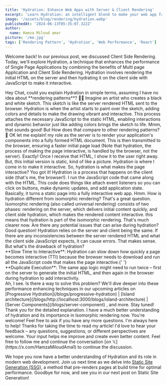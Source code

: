 ```yaml
---
title: 'Hydration: Enhance Web Apps with Server & Client Rendering'
excerpt: 'Learn Hydration: an intelligent blend to make your web app faster & smoother for users via the way we stack up how pages are loaded.'
image: '/assets/blog/rendering/hydration.webp'
publishedAt: '2024-06-13T05:35:07.322Z'
author:
  name: Hamza Miloud amar
picture: '/me.jpg'
tags: ['Rendering Pattern', 'Hydration', 'Web Performance', 'React']
---
```


Welcome back! In our previous post, we discussed Client Side Rendering. Today, we'll explore Hydration, a technique that enhances the performance of Single Page Applications by combining the benefits of Multi page Application and Client Side Rendering. Hydration involves rendering the initial HTML on the server and then hydrating it on the client side with JavaScript to make it interactive.

<Conversation>
  <Conversation.Thread from="user">
    Hey Chat, could you explain Hydration in simple terms, assuming I
    have no idea about **rendering patterns**? 🤔🤔
  </Conversation.Thread>
  <Conversation.Thread from="narrator">
    Imagine an artist who creates a black and white sketch. This
    sketch is like the server rendered HTML sent to the browser.
    Hydration is when the artist starts to paint over the sketch,
    adding colors and details to make the drawing vibrant and
    interactive. This process attaches the necessary JavaScript to the
    static HTML, enabling interactions and dynamic behavior just like
    adding colors brings the sketch to life.
  </Conversation.Thread>
  <Conversation.Thread from="user">
    Mmm, that sounds good! But How does that compare to other
    rendering patterns? 🤔
  </Conversation.Thread>
  <Conversation.Thread from="server">
    OK let me explain! my role as the server is to render your
    application's components into a fully formed HTML document. This
    is then transmitted to the browser, ensuring a faster initial page
    load (Note that hydration, the process of making the page
    interactive, is handled by the browser, not the server).
  </Conversation.Thread>
  <Conversation.Thread from="browser">
    Exactly! Once I receive that HTML, I show it to the user right
    away. But, this initial version is static, kind of like a picture.
    Hydration is where I come in to make it interactive.
  </Conversation.Thread>
  <Conversation.Thread from="user">
    So, hydration is what makes the page interactive?
  </Conversation.Thread>
  <Conversation.Thread from="browser">
    You got it! Hydration is a process that happens on the client side
    (that's me, the browser!). I run the JavaScript code that came
    along with the HTML. This code does things like attach event
    listeners so you can click on buttons, make dynamic updates, and
    add application state. Basically, it turns a static page into a
    fully interactive web app.
  </Conversation.Thread>
  <Conversation.Thread from="user">
    Hmm. How is hydration different from isomorphic rendering?
  </Conversation.Thread>
  <Conversation.Thread from="server">
    That's a great question. Isomorphic rendering (also called
    universal rendering) consists of two phases: rendering on the
    server, which delivers initial content quickly, and client side
    hydration, which makes the rendered content interactive. this
    means that hydration is part of the isomorphic rendering.
  </Conversation.Thread>
  <Conversation.Thread from="user">
    That's much clearer now. Are there any potential issues that can
    arise during hydration?
  </Conversation.Thread>
  <Conversation.Thread from="browser">
    Good question! Hydration relies on the server and client being the
    same. If there are any inconsistencies between the server rendered
    HTML and what the client side JavaScript expects, it can cause
    errors.
  </Conversation.Thread>
  <Conversation.Thread from="user">
    That makes sense. But what's the drawback of hydration?
  </Conversation.Thread>
  <Conversation.Thread from="browser">
    <div>
      **Slow Time to Interactive**: Hydration can slow down how
      quickly a page becomes interactive (TTI) because the browser
      needs to download and run all the JavaScript code that makes the
      page interactive.{' '}
    </div>
    <div>
      **Duplicate Execution**: The same app logic might need to run
      twice – first on the server to generate the initial HTML, and
      then again in the browser during hydration to add interactivity.
    </div>
  </Conversation.Thread>
  <Conversation.Thread from="user">
    Ah, I see. Is there a way to solve this problem?
  </Conversation.Thread>
  <Conversation.Thread from="browser">
    We'll dive deeper into these performance enhancing techniques in
    our upcoming articles on [Progressive
    Hydration](/blogs/progressive-hydration) | [Island
    architecture](/blogs/http://localhost:3000/blogs/island-architecture)
    | [Server Components](/blogs/server-component) , and more. Stay
    tuned!
  </Conversation.Thread>
  <Conversation.Thread from="user">
    Thank you for the detailed explanation. I have a much better
    understanding of hydration and its importance in Isomorphic
    rendering now.
  </Conversation.Thread>
  <Conversation.Thread from="browser">
    You're welcome! Feel free to ask if you have any more questions.
    I'm always here to help!
  </Conversation.Thread>
  <Conversation.Thread from="me">
    Thanks for taking the time to read my article! I'd love to hear
    your feedback – any questions, suggestions, or different
    perspectives are welcome. Your input helps me improve and create
    even better content. Feel free to follow me and continue the
    conversation [on 𝕏](https://x.com/HamzaMiloudAma1) to continue the
    discussion.
  </Conversation.Thread>
</Conversation>

We hope you now have a better understanding of Hydration and its role in modern web development. Join us next time as we delve into [Static Site Generation (SSG)](/blogs/static-site-generation), a method that pre-renders pages at build time for optimal performance. Goodbye for now, and see you in our next post on Static Site Generation!
